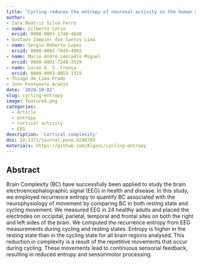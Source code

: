 ```yaml
---
title: "Cycling reduces the entropy of neuronal activity in the human adult cortex"
author: 
- Iara Beatriz Silva Ferré
- name: Gilberto Corso
  orcid: 0000-0003-1748-4040
- Gustavo Zampier dos Santos Lima
- name: Sergio Roberto Lopes
  orcid: 0000-0002-7049-4902
- name: Mario André Leocadio-Miguel
  orcid: 0000-0002-7248-3529
- name: Lucas G. S. França
  orcid: 0000-0003-0853-1319
- Thiago de Lima Prado
- John Fontenele Araújo
date: '2024-10-02'
slug: cycling-entropy
image: featured.png
categories:
  - Article
  - entropy 
  - cortical activity
  - EEG
description: 'Cortical complexity'
doi: 10.1371/journal.pone.0298703
materials: https://github.com/AlgosL/cycling-entropy
---
```


## Abstract

Brain Complexity (BC) have successfully been applied to study the brain electroencephalographic signal (EEG) in health and disease. In this study, we employed recurrence entropy to quantify BC associated with the neurophysiology of movement by comparing BC in both resting state and cycling movement. We measured EEG in 24 healthy adults and placed the electrodes on occipital, parietal, temporal and frontal sites on both the right and left sides of the brain. We computed the recurrence entropy from EEG measurements during cycling and resting states. Entropy is higher in the resting state than in the cycling state for all brain regions analysed. This reduction in complexity is a result of the repetitive movements that occur during cycling. These movements lead to continuous sensorial feedback, resulting in reduced entropy and sensorimotor processing.

